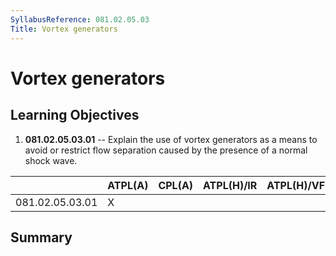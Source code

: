 ```yaml
---
SyllabusReference: 081.02.05.03
Title: Vortex generators
---
```


# Vortex generators

## Learning Objectives

1.  **081.02.05.03.01** -- Explain the use of vortex generators as a means to
    avoid or restrict flow separation caused by the presence of a normal shock
    wave.

|                 | ATPL(A) | CPL(A) | ATPL(H)/IR | ATPL(H)/VFR | CPL(H) | IR  | CBIR(A) |
| --------------- | ------- | ------ | ---------- | ----------- | ------ | --- | ------- |
| 081.02.05.03.01 | X       |        |            |             |        |     |         |

## Summary
